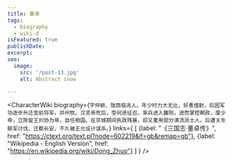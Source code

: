 ```yaml
---
title: 董卓
tags:
  - biography
  - wiki-d
isFeatured: true
publishDate:
excerpt:
seo:
  image:
    src: '/post-13.jpg'
    alt: Abstract snow

---
```



<CharacterWiki
  biography={`字仲颖，陇西临洮人。年少时力大无比，好勇擅射，后因军功逐步升迁至前将军，并州牧。汉灵帝死后，受何进征召，率兵进入雒阳，进而掌控朝政，废少帝，立陈留王刘协为帝，自任相国。在京城期间执政残暴，却又重用部分清流派士人。后遭关东联军讨伐，迁都长安，不久被王允设计谋杀。`}
  links={
    [
      {label: "《三国志·董卓传》", href: "https://ctext.org/text.pl?node=602219&if=gb&remap=gb"},
      {label: "Wikipedia - English Version", href: "https://en.wikipedia.org/wiki/Dong_Zhuo"}
    ]
  }
/>
